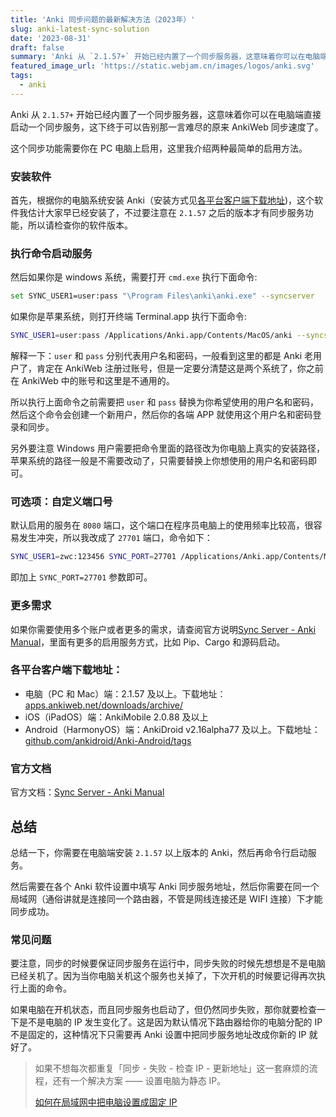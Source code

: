 ```yaml
---
title: 'Anki 同步问题的最新解决方法（2023年）'
slug: anki-latest-sync-solution
date: '2023-08-31'
draft: false
summary: 'Anki 从 `2.1.57+` 开始已经内置了一个同步服务器，这意味着你可以在电脑端直接启动一个同步服务，这下终于可以告别那一言难尽的原来 AnkiWeb 同步速度了。'
featured_image_url: 'https://static.webjam.cn/images/logos/anki.svg'
tags:
  - anki
---
```


Anki 从 `2.1.57+` 开始已经内置了一个同步服务器，这意味着你可以在电脑端直接启动一个同步服务，这下终于可以告别那一言难尽的原来 AnkiWeb 同步速度了。

这个同步功能需要你在 PC 电脑上启用，这里我介绍两种最简单的启用方法。

### 安装软件

首先，根据你的电脑系统安装 Anki（安装方式见[各平台客户端下载地址](#各平台客户端下载地址))，这个软件我估计大家早已经安装了，不过要注意在 `2.1.57` 之后的版本才有同步服务功能，所以请检查你的软件版本。

### 执行命令启动服务

然后如果你是 windows 系统，需要打开 `cmd.exe` 执行下面命令:

```bash
set SYNC_USER1=user:pass "\Program Files\anki\anki.exe" --syncserver
```

如果你是苹果系统，则打开终端 Terminal.app 执行下面命令:

```bash
SYNC_USER1=user:pass /Applications/Anki.app/Contents/MacOS/anki --syncserver
```

解释一下：`user` 和 `pass` 分别代表用户名和密码，一般看到这里的都是 Anki 老用户了，肯定在 AnkiWeb 注册过账号，但是一定要分清楚这是两个系统了，你之前在 AnkiWeb 中的账号和这里是不通用的。

所以执行上面命令之前需要把 `user` 和 `pass` 替换为你希望使用的用户名和密码，然后这个命令会创建一个新用户，然后你的各端 APP 就使用这个用户名和密码登录和同步。

另外要注意 Windows 用户需要把命令里面的路径改为你电脑上真实的安装路径，苹果系统的路径一般是不需要改动了，只需要替换上你想使用的用户名和密码即可。

### 可选项：自定义端口号

默认启用的服务在 `8080` 端口，这个端口在程序员电脑上的使用频率比较高，很容易发生冲突，所以我改成了 `27701` 端口，命令如下：

```bash
SYNC_USER1=zwc:123456 SYNC_PORT=27701 /Applications/Anki.app/Contents/MacOS/anki --syncserver
```

即加上 `SYNC_PORT=27701` 参数即可。

### 更多需求

如果你需要使用多个账户或者更多的需求，请查阅官方说明[Sync Server - Anki Manual](https://docs.ankiweb.net/sync-server.html)，里面有更多的启用服务方式，比如 Pip、Cargo 和源码启动。

### 各平台客户端下载地址：

- 电脑（PC 和 Mac）端：2.1.57 及以上。下载地址：[apps.ankiweb.net/downloads/archive/](https://apps.ankiweb.net/downloads/archive/)
- iOS（iPadOS）端：AnkiMobile 2.0.88 及以上
- Android（HarmonyOS）端：AnkiDroid v2.16alpha77 及以上。下载地址：[github.com/ankidroid/Anki-Android/tags](https://link.zhihu.com/?target=https%3A//github.com/ankidroid/Anki-Android/tags)

### 官方文档

官方文档：[Sync Server - Anki Manual](https://docs.ankiweb.net/sync-server.html)

## 总结

总结一下，你需要在电脑端安装 `2.1.57` 以上版本的 Anki，然后再命令行启动服务。

然后需要在各个 Anki 软件设置中填写 Anki 同步服务地址，然后你需要在同一个局域网（通俗讲就是连接同一个路由器，不管是网线连接还是 WIFI 连接）下才能同步成功。

### 常见问题

要注意，同步的时候要保证同步服务在运行中，同步失败的时候先想想是不是电脑已经关机了。因为当你电脑关机这个服务也关掉了，下次开机的时候要记得再次执行上面的命令。

如果电脑在开机状态，而且同步服务也启动了，但仍然同步失败，那你就要检查一下是不是电脑的 IP 发生变化了。这是因为默认情况下路由器给你的电脑分配的 IP 不是固定的，这种情况下只需要再 Anki 设置中把同步服务地址改成你新的 IP 就好了。

> 如果不想每次都重复「同步 - 失败 - 检查 IP - 更新地址」这一套麻烦的流程，还有一个解决方案 —— 设置电脑为静态 IP。
>
> [如何在局域网中把电脑设置成固定 IP](/blog/configure-static-ip-in-lan/)

